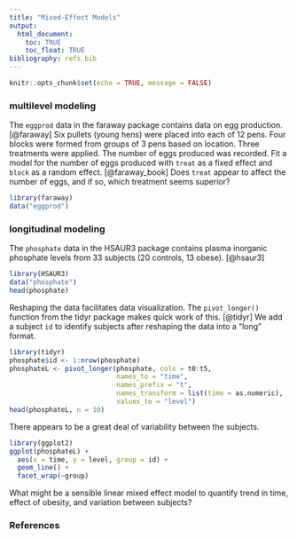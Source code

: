 ```yaml
---
title: "Mixed-Effect Models"
output:
  html_document:
    toc: TRUE
    toc_float: TRUE
bibliography: refs.bib
---
```


```r
knitr::opts_chunk$set(echo = TRUE, message = FALSE)
```

### multilevel modeling

The `eggprod` data in the faraway package contains data on egg production. [@faraway] Six pullets (young hens) were placed into each of 12 pens. Four blocks were formed from groups of 3 pens based on location. Three treatments were applied. The number of eggs produced was recorded. Fit a model for the number of eggs produced with `treat` as a fixed effect and `block` as a random effect. [@faraway_book] Does `treat` appear to affect the number of eggs, and if so, which treatment seems superior?

```r
library(faraway)
data("eggprod")
```


### longitudinal modeling

The `phosphate` data in the HSAUR3 package contains plasma inorganic phosphate levels from 33 subjects (20 controls, 13 obese). [@hsaur3]

```r
library(HSAUR3)
data("phosphate")
head(phosphate)
```

Reshaping the data facilitates data visualization. The `pivot_longer()` function from the tidyr package makes quick work of this. [@tidyr] We add a subject `id` to identify subjects after reshaping the data into a "long" format. 

```r
library(tidyr)
phosphate$id <- 1:nrow(phosphate)
phosphateL <- pivot_longer(phosphate, cols = t0:t5, 
                           names_to = "time", 
                           names_prefix = "t",
                           names_transform = list(time = as.numeric),
                           values_to = "level")
head(phosphateL, n = 10)
```

There appears to be a great deal of variability between the subjects.

```r
library(ggplot2)
ggplot(phosphateL) +
  aes(x = time, y = level, group = id) +
  geom_line() +
  facet_wrap(~group)
```

What might be a sensible linear mixed effect model to quantify trend in time, effect of obesity, and variation between subjects? 


### References
